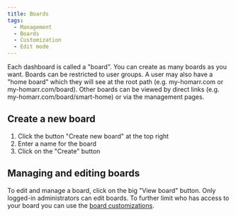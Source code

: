```yaml
---
title: Boards
tags:
  - Management
  - Boards
  - Customization
  - Edit mode
---
```


Each dashboard is called a "board".
You can create as many boards as you want.
Boards can be restricted to user groups.
A user may also have a "home board" which they will see at the root path (e.g. my-homarr.com or my-homarr.com/board).
Other boards can be viewed by direct links (e.g. my-homarr.com/board/smart-home) or via the management pages.

## Create a new board

1. Click the button "Create new board" at the top right
2. Enter a name for the board
3. Click on the "Create" button

## Managing and editing boards
To edit and manage a board, click on the big "View board" button.
Only logged-in administrators can edit boards.
To further limit who has access to your board you can use the [board customizations](/docs/advanced/customizations/board-customization).